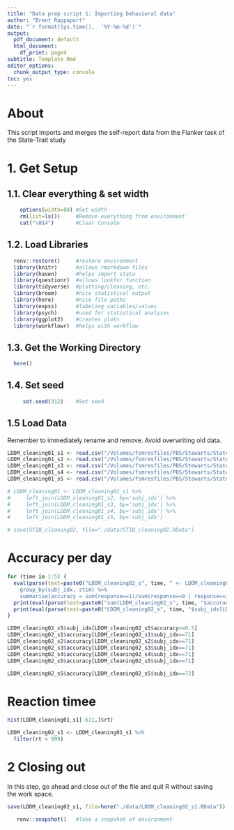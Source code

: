 ```yaml
---
title: "Data prep script 1: Importing behavioral data"
author: "Brent Rappaport"
date: "`r format(Sys.time(),  '%Y-%m-%d')`"
output:
  pdf_document: default
  html_document:
    df_print: paged
subtitle: Template Rmd
editor_options:
  chunk_output_type: console
toc: yes
---
```


# About
This script imports and merges the self-report data from the Flanker task of the State-Trait study

# 1. Get Setup
## 1.1. Clear everything & set width
```r
    options(width=80) #Set width
    rm(list=ls())     #Remove everything from environment
    cat("\014")       #Clear Console
```

## 1.2. Load Libraries
```r
  renv::restore()     #restore environment
  library(knitr)      #allows rmarkdown files
  library(haven)      #helps import stata
  library(questionr)  #allows lookfor function
  library(tidyverse)  #plotting/cleaning, etc.
  library(broom)      #nice statistical output
  library(here)       #nice file paths
  library(expss)      #labeling variables/values
  library(psych)      #used for statistical analyses
  library(ggplot2)    #creates plots
  library(workflowr)  #helps with workflow
```

## 1.3. Get the Working Directory
```r
  here()
```

## 1.4. Set seed
```r
     set.seed(312)    #Set seed
```

## 1.5 Load Data
Remember to immediately rename and remove. Avoid overwriting old data.
```r
LDDM_cleaning01_s1 <- read.csv("/Volumes/fsmresfiles/PBS/Stewarts/State Trait Study/current_studies/Letkiewicz_DDM/DDM_Trialwise_Prepped/Old/StTr_S1_ERN_HDDM_data_acc_coded.csv")
LDDM_cleaning01_s2 <- read.csv("/Volumes/fsmresfiles/PBS/Stewarts/State Trait Study/current_studies/Letkiewicz_DDM/DDM_Trialwise_Prepped/Old/StTr_S2_ERN_HDDM_data_acc_coded.csv")
LDDM_cleaning01_s3 <- read.csv("/Volumes/fsmresfiles/PBS/Stewarts/State Trait Study/current_studies/Letkiewicz_DDM/DDM_Trialwise_Prepped/Old/StTr_S3_ERN_HDDM_data_acc_coded.csv")
LDDM_cleaning01_s4 <- read.csv("/Volumes/fsmresfiles/PBS/Stewarts/State Trait Study/current_studies/Letkiewicz_DDM/DDM_Trialwise_Prepped/Old/StTr_S4_ERN_HDDM_data_acc_coded.csv")
LDDM_cleaning01_s5 <- read.csv("/Volumes/fsmresfiles/PBS/Stewarts/State Trait Study/current_studies/Letkiewicz_DDM/DDM_Trialwise_Prepped/Old/StTr_S5_ERN_HDDM_data_acc_coded.csv")

# LDDM_cleaning01 <- LDDM_cleaning01_s1 %>%
#     left_join(LDDM_cleaning01_s2, by='subj_idx') %>%
#     left_join(LDDM_cleaning01_s3, by='subj_idx') %>%
#     left_join(LDDM_cleaning01_s4, by='subj_idx') %>%
#     left_join(LDDM_cleaning01_s5, by='subj_idx')

# save(STIB_cleaning02, file="./data/STIB_cleaning02.RData")
```

# Accuracy per day
```r
for (time in 1:5) {
  eval(parse(text=paste0("LDDM_cleaning02_s", time, " <- LDDM_cleaning01_s", time, " %>%
    group_by(subj_idx, stim) %>%
    summarise(accuracy = sum(response==1)/sum(response==0 | response==1))")))
  print(eval(parse(text=paste0("sum(LDDM_cleaning02_s", time, "$accuracy<=0.5)"))))
  print(eval(parse(text=paste0("LDDM_cleaning02_s", time, "$subj_idx[LDDM_cleaning02_s", time, "$accuracy<=0.5]"))))
}

LDDM_cleaning02_s5$subj_idx[LDDM_cleaning02_s5$accuracy<=0.5]
LDDM_cleaning02_s1$accuracy[LDDM_cleaning02_s1$subj_idx==71]
LDDM_cleaning02_s2$accuracy[LDDM_cleaning02_s2$subj_idx==71]
LDDM_cleaning02_s3$accuracy[LDDM_cleaning02_s3$subj_idx==71]
LDDM_cleaning02_s4$accuracy[LDDM_cleaning02_s4$subj_idx==71]
LDDM_cleaning02_s5$accuracy[LDDM_cleaning02_s5$subj_idx==71]

LDDM_cleaning02_s5$accuracy[LDDM_cleaning02_s5$subj_idx==72]
```

# Reaction timee
```r
hist(LDDM_cleaning01_s1[-611,]$rt)

LDDM_cleaning02_s1 <- LDDM_cleaning01_s1 %>%
  filter(rt < 999)
```

# 2 Closing out
  In this step, go ahead and close out of the file and quit R without saving  
  the work space.
```r
save(LDDM_cleaning02_s1, file=here("./data/LDDM_cleaning02_s1.RData"))

   renv::snapshot()   #Take a snapshot of environment
```

